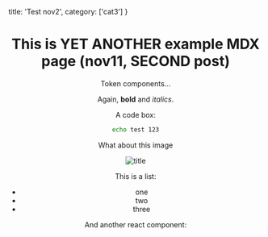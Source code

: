   title: 'Test nov2',
  category: ['cat3']
}

<Header title={metadata.title} category={metadata.category} />



# This is YET ANOTHER example MDX page (nov11, SECOND post)
 
Token components...

Again, **bold** and _italics_.

A code box:
```bash
echo test 123
```

What about this image

![title](/2023-11/231111-02/code-herder-exported.png)

This is a list:
- one
- two
- three

And another react component:
 
<MyComponent />



